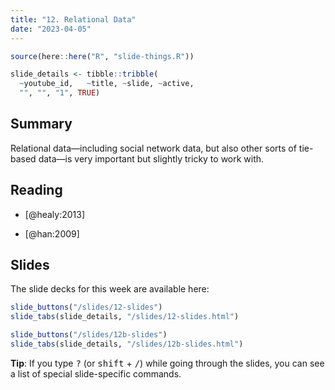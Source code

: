 ```yaml
---
title: "12. Relational Data"
date: "2023-04-05"
---
```


```r
source(here::here("R", "slide-things.R"))

slide_details <- tibble::tribble(
  ~youtube_id,   ~title, ~slide, ~active,
  "", "", "1", TRUE)

```

## Summary

Relational data---including social network data, but also other sorts of tie-based data---is very important but slightly tricky to work with.

## Reading

- [@healy:2013]

- [@han:2009]

## Slides

The slide decks for this week are available here: 

```r
slide_buttons("/slides/12-slides")
slide_tabs(slide_details, "/slides/12-slides.html")
```

```r
slide_buttons("/slides/12b-slides")
slide_tabs(slide_details, "/slides/12b-slides.html")
```


:::{.callout-tip}
**Tip**: If you type <kbd>?</kbd> (or <kbd>shift</kbd> + <kbd>/</kbd>) while going through the slides, you can see a list of special slide-specific commands.
:::
